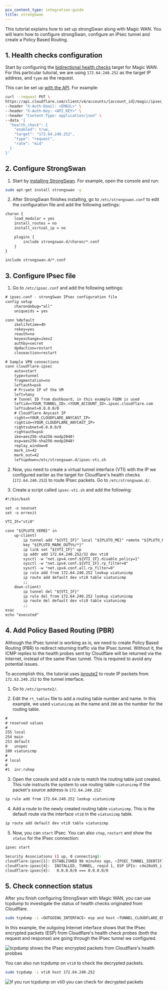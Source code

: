 ```yaml
---
pcx_content_type: integration-guide
title: strongSwan
---
```


This tutorial explains how to set up strongSwan along with Magic WAN. You will learn how to configure strongSwan, configure an IPsec tunnel and create a Policy Based Routing.

## 1. Health checks configuration

Start by configuring the [bidirectional health checks](/magic-wan/configuration/manually/how-to/configure-tunnels/#add-tunnels) target for Magic WAN. For this particular tutorial, we are using `172.64.240.252` as the target IP address, and `type` as the request.

This can be set up [with the API](/api/resources/magic_transit/subresources/ipsec_tunnels/methods/update/). For example:

```bash
curl --request PUT \
https://api.cloudflare.com/client/v4/accounts/{account_id}/magic/ipsec_tunnels/{tunnel_id} \
--header "X-Auth-Email: <EMAIL>" \
--header "X-Auth-Key: <API_KEY>" \
--header "Content-Type: application/json" \
--data '{
  "health_check": {
    "enabled": true,
    "target": "172.64.240.252",
    "type": "request",
    "rate": "mid"
  }
}'
```

## 2. Configure StrongSwan

1. Start by [installing StrongSwan](https://docs.strongswan.org/docs/5.9/install/install.html). For example, open the console and run:

```sh
sudo apt-get install strongswan -y
```

2. After StrongSwan finishes installing, go to `/etc/strongswan.conf` to edit the configuration file and add the following settings:

```txt
charon {
    load_modular = yes
    install_routes = no
    install_virtual_ip = no

    plugins {
        include strongswan.d/charon/*.conf
    }
}

include strongswan.d/*.conf
```

## 3. Configure IPsec file

1. Go to `/etc/ipsec.conf` and add the following settings:

```txt
# ipsec.conf - strongSwan IPsec configuration file
config setup
    charondebug="all"
    uniqueids = yes

conn %default
    ikelifetime=4h
    rekey=yes
    reauth=no
    keyexchange=ikev2
    authby=secret
    dpdaction=restart
    closeaction=restart

# Sample VPN connections
conn cloudflare-ipsec
    auto=start
    type=tunnel
    fragmentation=no
    leftauth=psk
    # Private IP of the VM
    left=%any
    # Tunnel ID from dashboard, in this example FQDN is used
    leftid=<YOUR_TUNNEL_ID>.<YOUR_ACCOUNT_ID>.ipsec.cloudflare.com
    leftsubnet=0.0.0.0/0
    # Cloudflare Anycast IP
    right=<YOUR_CLOUDFLARE_ANYCAST_IP>
    rightid=<YOUR_CLOUDFLARE_ANYCAST_IP>
    rightsubnet=0.0.0.0/0
    rightauth=psk
    ike=aes256-sha256-modp2048!
    esp=aes256-sha256-modp2048!
    replay_window=0
    mark_in=42
    mark_out=42
    leftupdown=/etc/strongswan.d/ipsec-vti.sh
```

2. Now, you need to create a virtual tunnel interface (VTI) with the IP we configured earlier as the target for Cloudflare's health checks (`172.64.240.252`) to route IPsec packets. Go to `/etc/strongswan.d/`.

3. Create a script called `ipsec-vti.sh` and add the following:

```txt
#!/bin/bash

set -o nounset
set -o errexit

VTI_IF="vti0"

case "${PLUTO_VERB}" in
    up-client)
        ip tunnel add "${VTI_IF}" local "${PLUTO_ME}" remote "${PLUTO_PEER}" mode vti \
        key "${PLUTO_MARK_OUT%%/*}"
        ip link set "${VTI_IF}" up
        ip addr add 172.64.240.252/32 dev vti0
        sysctl -w "net.ipv4.conf.${VTI_IF}.disable_policy=1"
        sysctl -w "net.ipv4.conf.${VTI_IF}.rp_filter=0"
        sysctl -w "net.ipv4.conf.all.rp_filter=0"
        ip rule add from 172.64.240.252 lookup viatunicmp
        ip route add default dev vti0 table viatunicmp
        ;;
    down-client)
        ip tunnel del "${VTI_IF}"
        ip rule del from 172.64.240.252 lookup viatunicmp
        ip route del default dev vti0 table viatunicmp
        ;;
esac
echo "executed"
```

## 4. Add Policy Based Routing (PBR)

Although the IPsec tunnel is working as is, we need to create Policy Based Routing (PBR) to redirect returning traffic via the IPsec tunnel. Without it, the ICMP replies to the health probes sent by Cloudflare will be returned via the Internet, instead of the same IPsec tunnel. This is required to avoid any potential issues.

To accomplish this, the tutorial uses [iproute2](https://en.wikipedia.org/wiki/Iproute2) to route IP packets from `172.63.240.252` to the tunnel interface.

1. Go to `/etc/iproute2/`.

2. Edit the `rt_tables` file to add a routing table number and name. In this example, we used `viatunicmp` as the name and `200` as the number for the routing table.

```txt
#
# reserved values
#
255 local
254 main
253 default
0   unspec
200 viatunicmp
#
# local
#
#1  inr.ruhep
```

3. Open the console and add a rule to match the routing table just created. This rule instructs the system to use routing table `viatunicmp` if the packet's source address is `172.64.240.252`:

```sh
ip rule add from 172.64.240.252 lookup viatunicmp
```

4. Add a route to the newly created routing table `viatunicmp`. This is the default route via the interface `vti0` in the `viatunicmp` table.

```sh
ip route add default dev vti0 table viatunicmp
```

5. Now, you can `start` IPsec. You can also `stop`, `restart` and show the `status` for the IPsec connection:

```bash
ipsec start
```

```bash output
Security Associations (1 up, 0 connecting):
cloudflare-ipsec[1]: ESTABLISHED 96 minutes ago, <IPSEC_TUNNEL_IDENTIFIER>.ipsec.cloudflare.com]...162.159.67.88[162.159.67.88]
cloudflare-ipsec{4}:  INSTALLED, TUNNEL, reqid 1, ESP SPIs: c4e20a95_i c5373d00_o
cloudflare-ipsec{4}:   0.0.0.0/0 === 0.0.0.0/0
```

## 5. Check connection status

After you finish configuring StrongSwan with Magic WAN, you can use tcpdump to investigate the status of health checks originated from Cloudflare.

```sh
sudo tcpdump -i <OUTGOING_INTERFACE> esp and host <TUNNEL_CLOUDFLARE_ENDPOINT_IP>
```

In this example, the outgoing Internet interface shows that the IPsec encrypted packets (ESP) from Cloudflare's health check probes (both the request and response) are going through the IPsec tunnel we configured.

![tcpdump shows the IPsec encrypted packets from Cloudflare's health probbes](~/assets/images/magic-wan/third-party/strongswan/ipsec.png)

You can also run tcpdump on `vti0` to check the decrypted packets.

```sh
sudo tcpdump -i vti0 host 172.64.240.252
```

![If you run tcpdump on vti0 you can check for decrypted packets](~/assets/images/magic-wan/third-party/strongswan/tcpdump.png)
